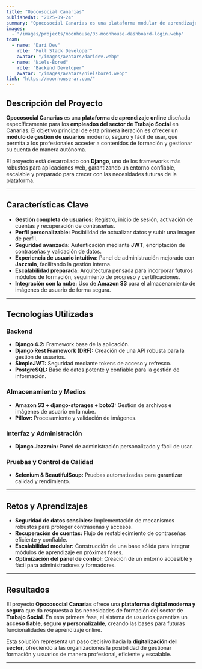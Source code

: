 ```yaml
---
title: "Opocosocial Canarias"
publishedAt: "2025-09-24"
summary: "Opocosocial Canarias es una plataforma modular de aprendizaje en línea desarrollada con Django, creada para apoyar a los empleados del sector de Trabajo Social. El proyecto se centra en un sistema de cuentas seguro y fácil de usar, que incluye registro, inicio de sesión, gestión de perfil y recuperación de contraseñas, sentando las bases para futuros módulos de formación."
images:
  - "/images/projects/moonhouse/03-moonhouse-dashboard-login.webp"
team:
  - name: "Dari Dev"
    role: "Full Stack Developer"
    avatar: "/images/avatars/daridev.webp"
  - name: "Niels-Bored"
    role: "Backend Developer"
    avatar: "/images/avatars/nielsbored.webp"
link: "https://moonhouse-ar.com/"
---
```


## Descripción del Proyecto

**Opocosocial Canarias** es una **plataforma de aprendizaje online** diseñada específicamente para los **empleados del sector de Trabajo Social** en Canarias.
El objetivo principal de esta primera iteración es ofrecer un **módulo de gestión de usuarios** moderno, seguro y fácil de usar, que permita a los profesionales acceder a contenidos de formación y gestionar su cuenta de manera autónoma.

El proyecto está desarrollado con **Django**, uno de los frameworks más robustos para aplicaciones web, garantizando un entorno confiable, escalable y preparado para crecer con las necesidades futuras de la plataforma.

---

## **Características Clave**

* **Gestión completa de usuarios:** Registro, inicio de sesión, activación de cuentas y recuperación de contraseñas.
* **Perfil personalizable:** Posibilidad de actualizar datos y subir una imagen de perfil.
* **Seguridad avanzada:** Autenticación mediante **JWT**, encriptación de contraseñas y validación de datos.
* **Experiencia de usuario intuitiva:** Panel de administración mejorado con **Jazzmin**, facilitando la gestión interna.
* **Escalabilidad preparada:** Arquitectura pensada para incorporar futuros módulos de formación, seguimiento de progreso y certificaciones.
* **Integración con la nube:** Uso de **Amazon S3** para el almacenamiento de imágenes de usuario de forma segura.

---

## **Tecnologías Utilizadas**

### **Backend**

* **Django 4.2:** Framework base de la aplicación.
* **Django Rest Framework (DRF):** Creación de una API robusta para la gestión de usuarios.
* **SimpleJWT:** Seguridad mediante tokens de acceso y refresco.
* **PostgreSQL:** Base de datos potente y confiable para la gestión de información.

### **Almacenamiento y Medios**

* **Amazon S3 + django-storages + boto3:** Gestión de archivos e imágenes de usuario en la nube.
* **Pillow:** Procesamiento y validación de imágenes.

### **Interfaz y Administración**

* **Django Jazzmin:** Panel de administración personalizado y fácil de usar.

### **Pruebas y Control de Calidad**

* **Selenium & BeautifulSoup:** Pruebas automatizadas para garantizar calidad y rendimiento.

---

## **Retos y Aprendizajes**

* **Seguridad de datos sensibles:** Implementación de mecanismos robustos para proteger contraseñas y accesos.
* **Recuperación de cuentas:** Flujo de restablecimiento de contraseñas eficiente y confiable.
* **Escalabilidad modular:** Construcción de una base sólida para integrar módulos de aprendizaje en próximas fases.
* **Optimización del panel de control:** Creación de un entorno accesible y fácil para administradores y formadores.

---

## **Resultados**

El proyecto **Opocosocial Canarias** ofrece una **plataforma digital moderna y segura** que da respuesta a las necesidades de formación del sector de **Trabajo Social**.
En esta primera fase, el sistema de usuarios garantiza un **acceso fiable, seguro y personalizable**, creando las bases para futuras funcionalidades de aprendizaje online.

Esta solución representa un paso decisivo hacia la **digitalización del sector**, ofreciendo a las organizaciones la posibilidad de gestionar formación y usuarios de manera profesional, eficiente y escalable.

---
